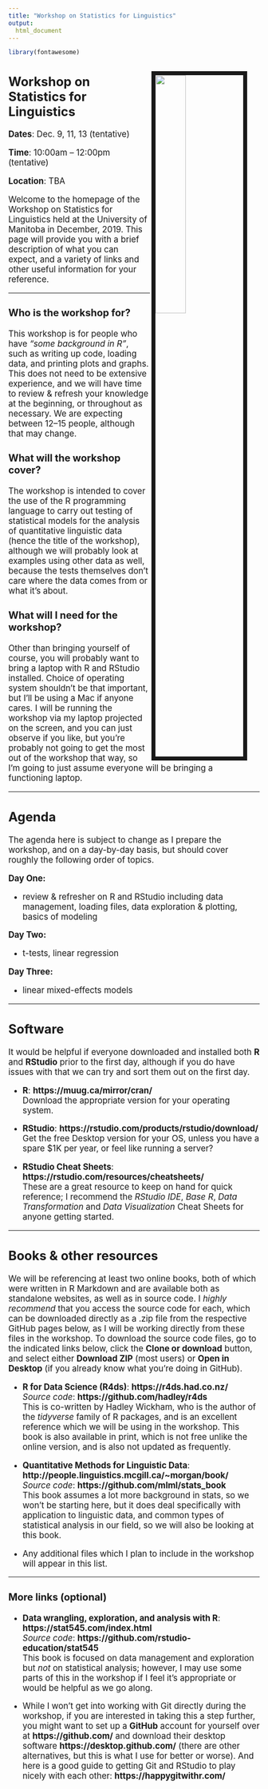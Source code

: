 ```yaml
---
title: "Workshop on Statistics for Linguistics"
output:
  html_document
---
```


<style type="text/css">

h1.title {
  display: none;
}
</style>

```r
library(fontawesome)
```
##
<img src="images/ice.jpg" style="width:35%; border:8px solid; margin-right: 25px" align="right">

<big>

## Workshop on Statistics for Linguistics

**Dates**: Dec. 9, 11, 13 (tentative)

**Time**: 10:00am -- 12:00pm (tentative)

**Location**: TBA

Welcome to the homepage of the Workshop on Statistics for Linguistics held at the University of Manitoba in December, 2019. This page will provide you with a brief description of what you can expect, and a variety of links and other useful information for your reference.

---

### Who is the workshop for?

This workshop is for people who have *"some background in R"*, such as writing up code, loading data, and printing plots and graphs. This does not need to be extensive experience, and we will have time to review & refresh your knowledge at the beginning, or throughout as necessary. We are expecting between 12--15 people, although that may change.

### What will the workshop cover?

The workshop is intended to cover the use of the R programming language to carry out testing of statistical models for the analysis of quantitative linguistic data (hence the title of the workshop), although we will probably look at examples using other data as well, because the tests themselves don't care where the data comes from or what it's about.

### What will I need for the workshop?

Other than bringing yourself of course, you will probably want to bring a laptop with R and RStudio installed. Choice of operating system shouldn't be that important, but I'll be using a Mac if anyone cares. I will be running the workshop via my laptop projected on the screen, and you can just observe if you like, but you're probably not going to get the most out of the workshop that way, so I'm going to just assume everyone will be bringing a functioning laptop.

---

## Agenda

The agenda here is subject to change as I prepare the workshop, and on a day-by-day basis, but should cover roughly the following order of topics.

**Day One:** 

* review & refresher on R and RStudio including data management, loading files, data exploration & plotting, basics of modeling

**Day Two:** 

* t-tests, linear regression 

**Day Three:**

* linear mixed-effects models

---

## Software

It would be helpful if everyone downloaded and installed both **R** and **RStudio** prior to the first day, although if you do have issues with that we can try and sort them out on the first day.

* **R**: **https://muug.ca/mirror/cran/** <br> Download the appropriate version for your operating system.

* **RStudio**: **https://rstudio.com/products/rstudio/download/** <br> Get the free Desktop version for your OS, unless you have a spare $1K per year, or feel like running a server?

* **RStudio Cheat Sheets**: **https://rstudio.com/resources/cheatsheets/**
<br> These are a great resource to keep on hand for quick reference; I recommend the *RStudio IDE*, *Base R*, *Data Transformation* and *Data Visualization* Cheat Sheets for anyone getting started.

---

## Books & other resources

We will be referencing at least two online books, both of which were written in R Markdown and are available both as standalone websites, as well as in source code. I *highly recommend* that you access the source code for each, which can be downloaded directly as a .zip file from the respective GitHub pages below, as I will be working directly from these files in the workshop. To download the source code files, go to the indicated links below, click the **Clone or download** button, and select either **Download ZIP** (most users) or **Open in Desktop** (if you already know what you're doing in GitHub).

* **R for Data Science (R4ds)**: **https://r4ds.had.co.nz/** <br> *Source code*: **https://github.com/hadley/r4ds** <br> This is co-written by Hadley Wickham, who is the author of the *tidyverse* family of R packages, and is an excellent reference which we will be using in the workshop. This book is also available in print, which is not free unlike the online version, and is also not updated as frequently.

* **Quantitative Methods for Linguistic Data**: **http://people.linguistics.mcgill.ca/~morgan/book/** <br> *Source code*: **https://github.com/mlml/stats_book** <br> This book assumes a lot more background in stats, so we won't be starting here, but it does deal specifically with application to linguistic data, and common types of statistical analysis in our field, so we will also be looking at this book.

* Any additional files which I plan to include in the workshop will appear in this list.

---

### More links (optional)

* **Data wrangling, exploration, and analysis with R**: **https://stat545.com/index.html** <br> *Source code*: **https://github.com/rstudio-education/stat545** <br> This book is focused on data management and exploration but *not* on statistical analysis; however, I may use some parts of this in the workshop if I feel it's appropriate or would be helpful as we go along.

* While I won't get into working with Git directly during the workshop, if you are interested in taking this a step further, you might want to set up a **GitHub** account for yourself over at **https://github.com/** and download their desktop software **https://desktop.github.com/** (there are other alternatives, but this is what I use for better or worse). And here is a good guide to getting Git and RStudio to play nicely with each other: **https://happygitwithr.com/**

</big>